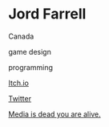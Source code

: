 # Jord Farrell

<Location>

Canada

</Location>



<Skills>

game design

programming

</Skills>

<Personal>

[Itch.io](https://mrtedders.itch.io/)

[Twitter](https://twitter.com/Mr_Tedders)

</Personal>



<Games>

[Media is dead you are alive.](https://mrtedders.itch.io/media-is-dead-you-are-alive)

</Games>
